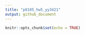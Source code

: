 ```yaml
---
title: "p8105_hw5_yy3421"
output: github_document
---
```


```r
knitr::opts_chunk$set(echo = TRUE)
```
